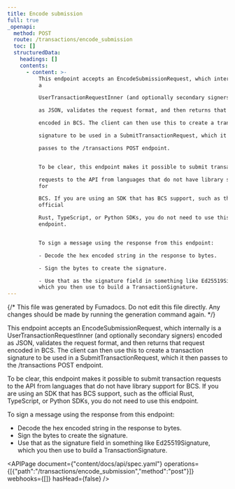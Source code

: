 ```yaml
---
title: Encode submission
full: true
_openapi:
  method: POST
  route: /transactions/encode_submission
  toc: []
  structuredData:
    headings: []
    contents:
      - content: >-
          This endpoint accepts an EncodeSubmissionRequest, which internally is
          a

          UserTransactionRequestInner (and optionally secondary signers) encoded

          as JSON, validates the request format, and then returns that request

          encoded in BCS. The client can then use this to create a transaction

          signature to be used in a SubmitTransactionRequest, which it then

          passes to the /transactions POST endpoint.


          To be clear, this endpoint makes it possible to submit transaction

          requests to the API from languages that do not have library support
          for

          BCS. If you are using an SDK that has BCS support, such as the
          official

          Rust, TypeScript, or Python SDKs, you do not need to use this
          endpoint.


          To sign a message using the response from this endpoint:

          - Decode the hex encoded string in the response to bytes.

          - Sign the bytes to create the signature.

          - Use that as the signature field in something like Ed25519Signature,
          which you then use to build a TransactionSignature.
---
```


{/* This file was generated by Fumadocs. Do not edit this file directly. Any changes should be made by running the generation command again. */}

This endpoint accepts an EncodeSubmissionRequest, which internally is a
UserTransactionRequestInner (and optionally secondary signers) encoded
as JSON, validates the request format, and then returns that request
encoded in BCS. The client can then use this to create a transaction
signature to be used in a SubmitTransactionRequest, which it then
passes to the /transactions POST endpoint.

To be clear, this endpoint makes it possible to submit transaction
requests to the API from languages that do not have library support for
BCS. If you are using an SDK that has BCS support, such as the official
Rust, TypeScript, or Python SDKs, you do not need to use this endpoint.

To sign a message using the response from this endpoint:
- Decode the hex encoded string in the response to bytes.
- Sign the bytes to create the signature.
- Use that as the signature field in something like Ed25519Signature, which you then use to build a TransactionSignature.

<APIPage document={"content/docs/api/spec.yaml"} operations={[{"path":"/transactions/encode_submission","method":"post"}]} webhooks={[]} hasHead={false} />